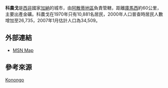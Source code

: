 <!-- Infobox starts !-->
{{Infobox settlement |official_name = 科農戈
|image_seal = 
|image_skyline=
|pushpin_map            = Ghana 
|pushpin_label_position =bottom
|pushpin_map_caption    =
|coordinates_region = GH
|subdivision_type = 國家
|subdivision_name= {{flag|Ghana}}
|subdivision_type1 = [[迦納行政區劃|地區]]
|subdivision_name1 ={{flagicon image|Flag of Ashanti.svg}}[[阿散蒂地區|阿散蒂地區]]
|subdivision_type2 =[[縣區_(迦納)|縣區]]
|subdivision_name2 =[[北阿散蒂阿基姆自治市政區|北阿散蒂阿基姆自治市政區]] 
|leader_title = 
|leader_name =
|area_magnitude =
|area_total_km2 = 
|area_land_km2 =  
|area_water_km2 = 
|population_as_of = 2012
|population_urban = 
|population_note = 
|population_total = 41,238<ref name="World Gazetteer">{{cite web|url=http://bevoelkerungsstatistik.de/wg.php?x=1170623253&men=gcis&lng=de&dat=32&geo=-85&srt=npan&col=aohdq&pt=c&va=x |title=World Gazetteer online |publisher=World-gazetteer.com |accessdate= |deadurl=yes |archiveurl=https://web.archive.org/web/20120111172126/http://bevoelkerungsstatistik.de/wg.php?x=1170623253&men=gcis&lng=de&dat=32&geo=-85&srt=npan&col=aohdq&pt=c&va=x |archivedate=2012-01-11 }}</ref>
|population_metro = 
|area_metro_km2 =
|population_density_km2 = 
|population_blank1_title = 民族
|population_blank1 = [[阿散蒂人|阿散蒂人]]
|population_blank2_title = [[區域居民稱謂詞|稱謂詞]]
|population_blank2  = Konongoan
|timezone = [[格林威治時間|格林威治時間]] 
|utc_offset =  
|timezone_DST = 
|utc_offset_DST = 
|latd =06 |latm =37 |lats =00 | latNS =N
|longd=01 |longm=13 |longs=00 | longEW=W|coordinates_display=d
|elevation_m =           
|elevation_ft = 
|website =
|footnotes = 
}} <!-- Infobox ends !-->

'''科農戈'''是[[西非|西非]]國家[[加納|加納]]的城市，由[[阿散蒂地區|阿散蒂地區]]負責管轄，距離[[庫馬西|庫馬西]]約60公里，主要出產金礦。科農戈在1970年只有10,881名居民，2000年人口普查時居民人數增加至26,735，2007年1月估計人口為34,509。

==外部連結==
* [http://maps.msn.com/%28hfmkiizg5lhe1q455v3yt4q0%29/map.aspx?lats1=6.616667&lons1=-1.216667&alts1=14&regn1=2 MSN Map]{{Dead link|date=2019年12月 |bot=InternetArchiveBot |fix-attempted=yes }}

==參考來源==
{{reflist}}

{{阿散蒂地區行政區劃}}

[[Category:阿散蒂大區聚居地|Konongo]]
{{Ghana-stub}}